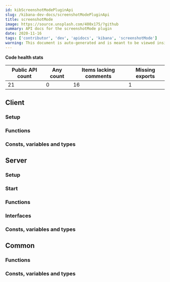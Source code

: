 ```yaml
---
id: kibScreenshotModePluginApi
slug: /kibana-dev-docs/screenshotModePluginApi
title: screenshotMode
image: https://source.unsplash.com/400x175/?github
summary: API docs for the screenshotMode plugin
date: 2020-11-16
tags: ['contributor', 'dev', 'apidocs', 'kibana', 'screenshotMode']
warning: This document is auto-generated and is meant to be viewed inside our experimental, new docs system. Reach out in #docs-engineering for more info.
---
```






**Code health stats**

| Public API count  | Any count | Items lacking comments | Missing exports | 
|-------------------|-----------|------------------------|-----------------|
| 21 | 0 | 16 | 1 |

## Client

### Setup
<DocDefinitionList data={[screenshotModeObj.client.setup]}/>

### Functions
<DocDefinitionList data={screenshotModeObj.client.functions}/>

### Consts, variables and types
<DocDefinitionList data={screenshotModeObj.client.misc}/>

## Server

### Setup
<DocDefinitionList data={[screenshotModeObj.server.setup]}/>

### Start
<DocDefinitionList data={[screenshotModeObj.server.start]}/>

### Functions
<DocDefinitionList data={screenshotModeObj.server.functions}/>

### Interfaces
<DocDefinitionList data={screenshotModeObj.server.interfaces}/>

### Consts, variables and types
<DocDefinitionList data={screenshotModeObj.server.misc}/>

## Common

### Functions
<DocDefinitionList data={screenshotModeObj.common.functions}/>

### Consts, variables and types
<DocDefinitionList data={screenshotModeObj.common.misc}/>

